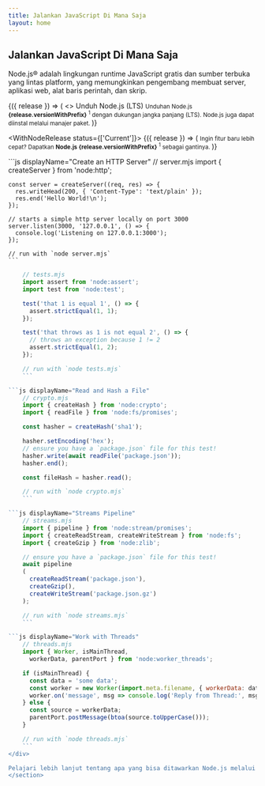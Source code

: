 ```yaml
---
title: Jalankan JavaScript Di Mana Saja
layout: home
---
```


<section>
<WithBadge section="index" />

<div>
<h1 className="special">Jalankan JavaScript Di Mana Saja</h1>

Node.js® adalah lingkungan runtime JavaScript gratis dan sumber terbuka yang
lintas platform, yang memungkinkan pengembang membuat server, aplikasi web,
alat baris perintah, dan skrip.

</div>

<div>
<WithNodeRelease status={['LTS']}>
{({ release }) => (
<>
<DownloadButton release={release}>Unduh Node.js (LTS)</DownloadButton>
<small>
Unduhan Node.js <b>{release.versionWithPrefix}</b>
<sup title="Mengunduh penginstal Node.js untuk platform Anda saat ini">1</sup> dengan dukungan jangka panjang (LTS).
Node.js juga dapat diinstal melalui <Link href="/download">manajer paket</Link>.
</small>
</>
)}
</WithNodeRelease>

<WithNodeRelease status={['Current']}>
{({ release }) => (
<small>
Ingin fitur baru lebih cepat?
Dapatkan <b>Node.js <DownloadLink release={release}>{release.versionWithPrefix}</DownloadLink></b>
<sup title="Downloads a Node.js installer for your current platform">1</sup> sebagai gantinya.
</small>
)}
</WithNodeRelease>
</div>
</section>

<section>
<div>
```js displayName="Create an HTTP Server"
    // server.mjs
    import { createServer } from 'node:http';

    const server = createServer((req, res) => {
      res.writeHead(200, { 'Content-Type': 'text/plain' });
      res.end('Hello World!\n');
    });

    // starts a simple http server locally on port 3000
    server.listen(3000, '127.0.0.1', () => {
      console.log('Listening on 127.0.0.1:3000');
    });

    // run with `node server.mjs`
    ```

````js displayName="Write Tests"
    // tests.mjs
    import assert from 'node:assert';
    import test from 'node:test';

    test('that 1 is equal 1', () => {
      assert.strictEqual(1, 1);
    });

    test('that throws as 1 is not equal 2', () => {
      // throws an exception because 1 != 2
      assert.strictEqual(1, 2);
    });

    // run with `node tests.mjs`
    ```

```js displayName="Read and Hash a File"
    // crypto.mjs
    import { createHash } from 'node:crypto';
    import { readFile } from 'node:fs/promises';

    const hasher = createHash('sha1');

    hasher.setEncoding('hex');
    // ensure you have a `package.json` file for this test!
    hasher.write(await readFile('package.json'));
    hasher.end();

    const fileHash = hasher.read();

    // run with `node crypto.mjs`
    ```

```js displayName="Streams Pipeline"
    // streams.mjs
    import { pipeline } from 'node:stream/promises';
    import { createReadStream, createWriteStream } from 'node:fs';
    import { createGzip } from 'node:zlib';

    // ensure you have a `package.json` file for this test!
    await pipeline
    (
      createReadStream('package.json'),
      createGzip(),
      createWriteStream('package.json.gz')
    );

    // run with `node streams.mjs`
    ```

```js displayName="Work with Threads"
    // threads.mjs
    import { Worker, isMainThread,
      workerData, parentPort } from 'node:worker_threads';

    if (isMainThread) {
      const data = 'some data';
      const worker = new Worker(import.meta.filename, { workerData: data });
      worker.on('message', msg => console.log('Reply from Thread:', msg));
    } else {
      const source = workerData;
      parentPort.postMessage(btoa(source.toUpperCase()));
    }

    // run with `node threads.mjs`
    ```
</div>

Pelajari lebih lanjut tentang apa yang bisa ditawarkan Node.js melalui [Bahan Pembelajaran](/learn) kami.
</section>
````
